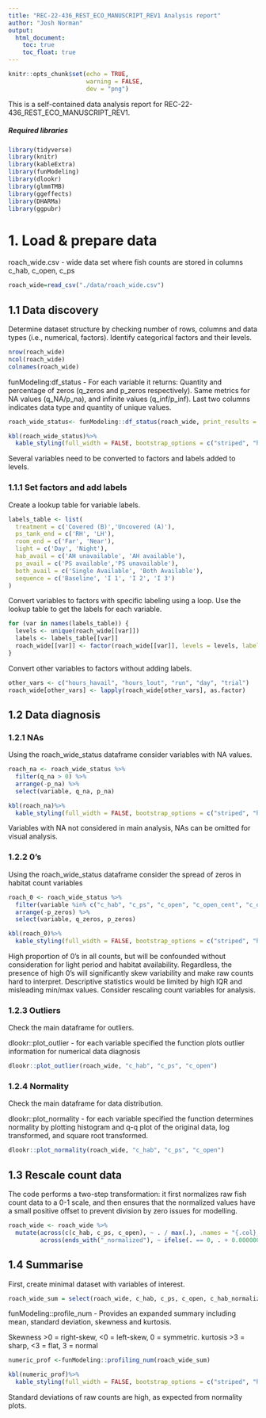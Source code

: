 ```yaml
---
title: "REC-22-436_REST_ECO_MANUSCRIPT_REV1 Analysis report"
author: "Josh Norman"
output:
  html_document:
    toc: true
    toc_float: true
---
```


```r
knitr::opts_chunk$set(echo = TRUE,
                      warning = FALSE,
                      dev = "png")
```

This is a self-contained data analysis report for REC-22-436_REST_ECO_MANUSCRIPT_REV1.

##### Required libraries

```r
library(tidyverse)
library(knitr)
library(kableExtra)
library(funModeling)
library(dlookr)
library(glmmTMB)
library(ggeffects)
library(DHARMa)
library(ggpubr)
```

# 1. Load & prepare data

roach_wide.csv - wide data set where fish counts are stored in columns c_hab, c_open, c_ps

```r
roach_wide=read_csv("./data/roach_wide.csv")
```

## 1.1 Data discovery

Determine dataset structure by checking number of rows, columns and data types (i.e., numerical, factors). Identify categorical factors and their levels.

```r
nrow(roach_wide)
ncol(roach_wide)
colnames(roach_wide)
```

funModeling:df_status - For each variable it returns: Quantity and percentage of zeros (q_zeros and p_zeros respectively). Same metrics for NA values (q_NA/p_na), and infinite values (q_inf/p_inf). Last two columns indicates data type and quantity of unique values.

```r
roach_wide_status<- funModeling::df_status(roach_wide, print_results = F)
```

```r
kbl(roach_wide_status)%>%
  kable_styling(full_width = FALSE, bootstrap_options = c("striped", "hover", "condensed"))
```

Several variables need to be converted to factors and labels added to levels.

### 1.1.1 Set factors and add labels

Create a lookup table for variable labels.

```r
labels_table <- list(
  treatment = c('Covered (B)','Uncovered (A)'),
  ps_tank_end = c('RH', 'LH'),
  room_end = c('Far', 'Near'),
  light = c('Day', 'Night'),
  hab_avail = c('AH unavailable', 'AH available'),
  ps_avail = c('PS available','PS unavailable'),
  both_avail = c('Single Available', 'Both Available'),
  sequence = c('Baseline', 'I 1', 'I 2', 'I 3')
)
```

Convert variables to factors with specific labeling using a loop. Use the lookup table to get the labels for each variable.

```r
for (var in names(labels_table)) {
  levels <- unique(roach_wide[[var]])
  labels <- labels_table[[var]]
  roach_wide[[var]] <- factor(roach_wide[[var]], levels = levels, labels = labels)
}
```

Convert other variables to factors without adding labels.

```r
other_vars <- c("hours_havail", "hours_lout", "run", "day", "trial")
roach_wide[other_vars] <- lapply(roach_wide[other_vars], as.factor)
```

## 1.2 Data diagnosis

### 1.2.1 NAs

Using the roach_wide_status dataframe consider variables with NA values.

```r
roach_na <- roach_wide_status %>%
  filter(q_na > 0) %>%
  arrange(-p_na) %>%
  select(variable, q_na, p_na)
```

```r
kbl(roach_na)%>%
  kable_styling(full_width = FALSE, bootstrap_options = c("striped", "hover", "condensed"))
```

Variables with NA not considered in main analysis, NAs can be omitted for visual analysis.

### 1.2.2 0's

Using the roach_wide_status dataframe consider the spread of zeros in habitat count variables

```r
roach_0 <- roach_wide_status %>%
  filter(variable %in% c("c_hab", "c_ps", "c_open", "c_open_cent", "c_open_screen", "c_open_hab")) %>%
  arrange(-p_zeros) %>%
  select(variable, q_zeros, p_zeros)
```

```r
kbl(roach_0)%>%
  kable_styling(full_width = FALSE, bootstrap_options = c("striped", "hover", "condensed"))
```

High proportion of 0's in all counts, but will be confounded without consideration for light period and habitat availability. Regardless, the presence of high 0's will significantly skew variability and make raw counts hard to interpret. Descriptive statistics would be limited by high IQR and misleading min/max values. Consider rescaling count variables for analysis.

### 1.2.3 Outliers

Check the main dataframe for outliers.

dlookr::plot_outlier - for each variable specified the function plots outlier information for numerical data diagnosis

```r
dlookr::plot_outlier(roach_wide, "c_hab", "c_ps", "c_open")
```

### 1.2.4 Normality

Check the main dataframe for data distribution.

dlookr::plot_normality - for each variable specified the function determines normality by plotting histogram and q-q plot of the original data, log transformed, and square root transformed.

```r
dlookr::plot_normality(roach_wide, "c_hab", "c_ps", "c_open")
```

## 1.3 Rescale count data

The code performs a two-step transformation: it first normalizes raw fish count data to a 0-1 scale, and then ensures that the normalized values have a small positive offset to prevent division by zero issues for modelling.

```r
roach_wide <- roach_wide %>%
  mutate(across(c(c_hab, c_ps, c_open), ~ . / max(.), .names = "{.col}_normalized"),
         across(ends_with("_normalized"), ~ ifelse(. == 0, . + 0.0000000001, .)))
```

## 1.4 Summarise

First, create minimal dataset with variables of interest.

```r
roach_wide_sum = select(roach_wide, c_hab, c_ps, c_open, c_hab_normalized, c_ps_normalized, c_open_normalized, sequence, light, treatment)
```

funModeling::profile_num - Provides an expanded summary including mean, standard deviation, skewness and kurtosis. 

Skewness >0 = right-skew, <0 = left-skew, 0 = symmetric.
kurtosis >3 = sharp, <3 = flat, 3 = normal

```r
numeric_prof <-funModeling::profiling_num(roach_wide_sum)
```

```r
kbl(numeric_prof)%>%
  kable_styling(full_width = FALSE, bootstrap_options = c("striped", "hover", "condensed"))
```

Standard deviations of raw counts are high, as expected from normality plots.






